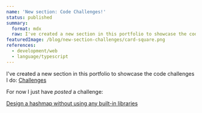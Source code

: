 ```yaml
---
name: 'New section: Code Challenges!'
status: published
summary:
  format: mdx
  raw: I've created a new section in this portfolio to showcase the code challenges I do.
featuredImage: /blog/new-section-challenges/card-square.png
references:
  - development/web
  - language/typescript
---
```


I've created a new section in this portfolio to showcase the code challenges I do: [Challenges](/challenge)

For now I just have _posted_ a challenge:

[Design a hashmap without using any built-in libraries](/challenge/design-a-hashmap-without-using-any-built-in-libraries)
